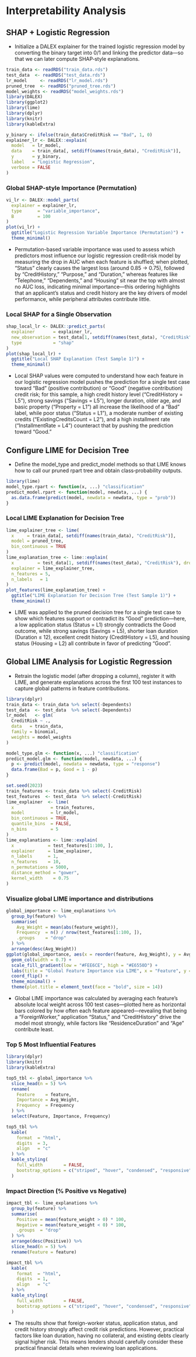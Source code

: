 # Interpretability Analysis

## SHAP + Logistic Regression
-   Initialize a DALEX explainer for the trained logistic regression model by converting the binary target into 0/1 and linking the predictor data—so that we can later compute SHAP‐style explanations.

```r
train_data <- readRDS("train_data.rds")
test_data  <- readRDS("test_data.rds")
lr_model     <- readRDS("lr_model.rds")
pruned_tree  <- readRDS("pruned_tree.rds")
model_weights <- readRDS("model_weights.rds")
library(DALEX)
library(ggplot2)  
library(lime)
library(dplyr)
library(knitr)
library(kableExtra)

y_binary <- ifelse(train_data$CreditRisk == "Bad", 1, 0)
explainer_lr <- DALEX::explain(
  model   = lr_model,
  data    = train_data[, setdiff(names(train_data), "CreditRisk")],
  y       = y_binary,
  label   = "Logistic Regression",
  verbose = FALSE
)
```

### Global SHAP‐style Importance (Permutation)

```r
vi_lr <- DALEX::model_parts(
  explainer = explainer_lr,
  type      = "variable_importance",
  B         = 100
)
plot(vi_lr) +
  ggtitle("Logistic Regression Variable Importance (Permutation)") +
  theme_minimal()
```
-    Permutation-based variable importance was used to assess which predictors most influence our logistic regression credit‐risk model by measuring the drop in AUC when each feature is shuffled; when plotted, “Status” clearly causes the largest loss (around 0.85 → 0.75), followed by “CreditHistory,” “Purpose,” and “Duration,” whereas features like “Telephone,” “Dependents,” and “Housing” sit near the top with almost no AUC loss, indicating minimal importance—this ordering highlights that an applicant’s status and credit history are the key drivers of model performance, while peripheral attributes contribute little.

### Local SHAP for a Single Observation

```r
shap_local_lr <- DALEX::predict_parts(
  explainer       = explainer_lr,
  new_observation = test_data[1, setdiff(names(test_data), "CreditRisk"), drop = FALSE],
  type            = "shap"
)
plot(shap_local_lr) +
  ggtitle("Local SHAP Explanation (Test Sample 1)") +
  theme_minimal()
```
-   Local SHAP values were computed to understand how each feature in our logistic regression model pushes the prediction for a single test case toward “Bad” (positive contribution) or “Good” (negative contribution) credit risk; for this sample, a high credit history level (“CreditHistory = L5”), strong savings (“Savings = L5”), longer duration, older age, and basic property (“Property = L1”) all increase the likelihood of a “Bad” label, while poor status (“Status = L1”), a moderate number of existing credits (“ExistingCreditsCount = L2”), and a high installment rate (“InstallmentRate = L4”) counteract that by pushing the prediction toward “Good.”

## Configure LIME for Decision Tree
-   Define the model_type and predict_model methods so that LIME knows how to call our pruned rpart tree and obtain class‐probability outputs.
```r
library(lime)
model_type.rpart <- function(x, ...) "classification"
predict_model.rpart <- function(model, newdata, ...) {
  as.data.frame(predict(model, newdata = newdata, type = "prob"))
}
```

### Local LIME Explanation for Decision Tree

```r
lime_explainer_tree <- lime(
  x     = train_data[, setdiff(names(train_data), "CreditRisk")],
  model = pruned_tree,
  bin_continuous = TRUE
)
lime_explanation_tree <- lime::explain(
  x         = test_data[1, setdiff(names(test_data), "CreditRisk"), drop = FALSE],
  explainer = lime_explainer_tree,
  n_features = 5,
  n_labels   = 1
)
plot_features(lime_explanation_tree) +
  ggtitle("LIME Explanation for Decision Tree (Test Sample 1)") +
  theme_minimal()
```
-   LIME was applied to the pruned decision tree for a single test case to show which features support or contradict its “Good” prediction—here, a low application status (Status = L1) strongly contradicts the Good outcome, while strong savings (Savings = L5), shorter loan duration (Duration ≤ 12), excellent credit history (CreditHistory = L5), and housing status (Housing = L2) all contribute in favor of predicting “Good”.

## Global LIME Analysis for Logistic Regression
-   Retrain the logistic model (after dropping a column), register it with LIME, and generate explanations across the first 100 test instances to capture global patterns in feature contributions.

```r
library(dplyr)
train_data <- train_data %>% select(-Dependents)
test_data  <- test_data  %>% select(-Dependents)
lr_model   <- glm(
  CreditRisk ~ .,
  data   = train_data,
  family = binomial,
  weights = model_weights
)

model_type.glm <- function(x, ...) "classification"
predict_model.glm <- function(model, newdata, ...) {
  p <- predict(model, newdata = newdata, type = "response")
  data.frame(Bad = p, Good = 1 - p)
}

set.seed(2023)
train_features <- train_data %>% select(-CreditRisk)
test_features  <- test_data  %>% select(-CreditRisk)
lime_explainer  <- lime(
  x              = train_features,
  model          = lr_model,
  bin_continuous = TRUE,
  quantile_bins  = FALSE,
  n_bins         = 5
)
lime_explanations <- lime::explain(
  x             = test_features[1:100, ],
  explainer     = lime_explainer,
  n_labels      = 1,
  n_features    = 10,
  n_permutations = 5000,
  distance_method = "gower",
  kernel_width    = 0.75
)
```

### Visualize global LIME importance and distributions

```r
global_importance <- lime_explanations %>%
  group_by(feature) %>%
  summarise(
    Avg_Weight = mean(abs(feature_weight)),
    Frequency  = n() / nrow(test_features[1:100, ]),
    .groups    = "drop"
  ) %>%
  arrange(desc(Avg_Weight))
ggplot(global_importance, aes(x = reorder(feature, Avg_Weight), y = Avg_Weight, fill = Frequency)) +
  geom_col(width = 0.7) +
  scale_fill_gradient(low = "#FEE6CE", high = "#E6550D") +
  labs(title = "Global Feature Importance via LIME", x = "Feature", y = "Avg |Weight|") +
  coord_flip() +
  theme_minimal() +
  theme(plot.title = element_text(face = "bold", size = 14))
```

-   Global LIME importance was calculated by averaging each feature’s absolute local weight across 100 test cases—plotted here as horizontal bars colored by how often each feature appeared—revealing that being a “ForeignWorker,” application “Status,” and “CreditHistory” drive the model most strongly, while factors like “ResidenceDuration” and “Age” contribute least.

### Top 5 Most Influential Features

```r
library(dplyr)
library(knitr)
library(kableExtra)

top5_tbl <- global_importance %>%
  slice_head(n = 5) %>%
  rename(
    Feature    = feature,
    Importance = Avg_Weight,
    Frequency  = Frequency
  ) %>%
  select(Feature, Importance, Frequency)

top5_tbl %>%
  kable(
    format  = "html",
    digits  = 3,
    align   = "c"
  ) %>%
  kable_styling(
    full_width        = FALSE,
    bootstrap_options = c("striped", "hover", "condensed", "responsive")
  )
```
### Impact Direction (% Positive vs Negative)
```r
impact_tbl <- lime_explanations %>%
  group_by(feature) %>%
  summarise(
    Positive = mean(feature_weight > 0) * 100,
    Negative = mean(feature_weight < 0) * 100,
    .groups  = "drop"
  ) %>%
  arrange(desc(Positive)) %>%
  slice_head(n = 5) %>%
  rename(Feature = feature)

impact_tbl %>%
  kable(
    format  = "html",
    digits  = 1,
    align   = "c"
  ) %>%
  kable_styling(
    full_width        = FALSE,
    bootstrap_options = c("striped", "hover", "condensed", "responsive")
  )

```

-   The results show that foreign-worker status, application status, and credit history strongly affect credit risk predictions. However, practical factors like loan duration, having no collateral, and existing debts clearly signal higher risk. This means lenders should carefully consider these practical financial details when reviewing loan applications.